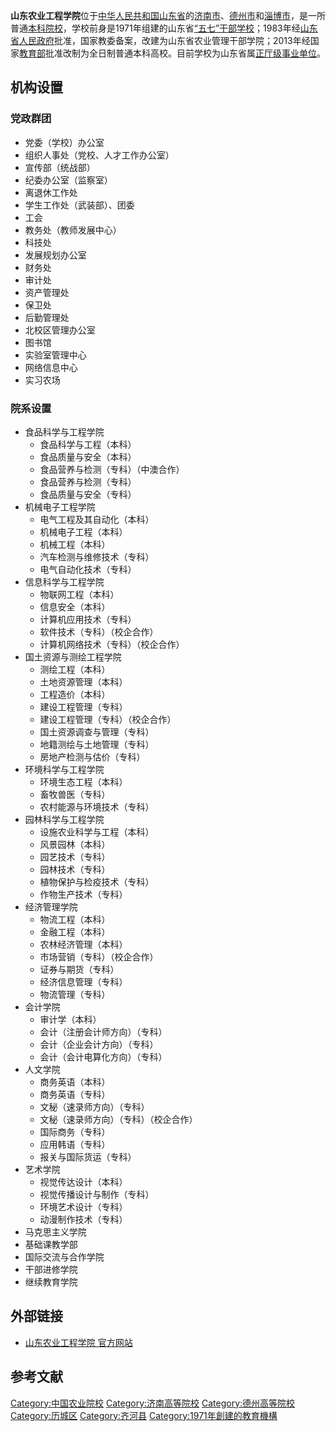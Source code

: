 {{unreferenced|time=2015-09-18T05:55:38+00:00}}
{{Infobox University
| Name               = 山东农业工程学院
| EnglishName        = Shandong Agriculture And Engineering University
| SealImage          =
| Established        = 1971年6月  
| Country            = {{CHN}} 
| 校训               = 厚德 自强 求是 笃行
| Type               = 公立普通本科院校 
| 院长               = [[王西奎|王西奎]]
| 党委书记           = [[李允祥|李允祥]]
| 副校长             = [[张兆明|张兆明]]、[[杨振宁_(山工院)|杨振宁]]、[[张伟_(山工院)|张伟]]
| Faculty            = 579
| Student            = 
| Campus             = 市区、市郊  
| 建筑面积           = 270000㎡
| Area               = 2671亩
| Location           = {{CHN}}[[山东省|山东省]][[济南市|济南市]][[历城区|历城区]]农干院路866号（济南校区）<br>{{CHN}}[[山东省|山东省]][[德州市|德州市]][[齐河县|齐河县]]齐晏大街699号（北校区）<br>{{CHN}}[[山东省|山东省]][[淄博市|淄博市]][[周村区|周村区]]淄博大学城（淄博校区（兴建中））
| Affiliations       = [[山东省人民政府|山东省人民政府]]
| Website            = https://www.sdaeu.edu.cn/    
| zip                = 250100（济南校区）<br>251100（北校区）
| 老校名             = 山东省“五七”干部学校<br />山东省农林干部学校<br />山东省农业管理干部学院<br />山东农业工程学院
|图像            =20210901 Shandong Agriculture and Engineering University.jpg
|图像说明        =山东农业工程学院淄博校区
}}
{{Portal|大學|Education - Grad Hat.svg}}

'''山东农业工程学院'''位于[[中华人民共和国|中华人民共和国]][[山东省|山东省]]的[[济南市|济南市]]、[[德州市|德州市]]和[[淄博市|淄博市]]，是一所普通[[本科院校|本科院校]]，学校前身是1971年组建的山东省[[五七干校|“五七”干部学校]]；1983年经[[山东省人民政府|山东省人民政府]]批准，国家教委备案，改建为山东省农业管理干部学院；2013年经国家[[中华人民共和国教育部|教育部]]批准改制为全日制普通本科高校。目前学校为山东省属[[正厅级|正厅级]][[事业单位|事业单位]]。

== 机构设置 ==

===党政群团===
*党委（学校）办公室
*组织人事处（党校、人才工作办公室）
*宣传部（统战部）
*纪委办公室（监察室）
*离退休工作处
*学生工作处（武装部）、团委
*工会
*教务处（教师发展中心）
*科技处
*发展规划办公室
*财务处
*审计处
*资产管理处
*保卫处
*后勤管理处
*北校区管理办公室
*图书馆
*实验室管理中心
*网络信息中心
*实习农场

===院系设置===	

*食品科学与工程学院
**食品科学与工程（本科）
**食品质量与安全（本科）
**食品营养与检测（专科）（中澳合作）
**食品营养与检测（专科）
**食品质量与安全（专科）
*机械电子工程学院
**电气工程及其自动化（本科）
**机械电子工程（本科）
**机械工程（本科）
**汽车检测与维修技术（专科）
**电气自动化技术（专科）
*信息科学与工程学院
**物联网工程（本科）
**信息安全（本科）
**计算机应用技术（专科）
**软件技术（专科）（校企合作）
**计算机网络技术（专科）（校企合作）
*国土资源与测绘工程学院
**测绘工程（本科）
**土地资源管理（本科）
**工程造价（本科）
**建设工程管理（专科）
**建设工程管理（专科）（校企合作）
**国土资源调查与管理（专科）
**地籍测绘与土地管理（专科）
**房地产检测与估价（专科）
*环境科学与工程学院
**环境生态工程（本科）
**畜牧兽医（专科）
**农村能源与环境技术（专科）
*园林科学与工程学院
**设施农业科学与工程（本科）
**风景园林（本科）
**园艺技术（专科）
**园林技术（专科）
**植物保护与检疫技术（专科）
**作物生产技术（专科）
*经济管理学院
**物流工程（本科）
**金融工程（本科）
**农林经济管理（本科）
**市场营销（专科）（校企合作）
**证券与期货（专科）
**经济信息管理（专科）
**物流管理（专科）
*会计学院
**审计学（本科）
**会计（注册会计师方向）（专科）
**会计（企业会计方向）（专科）
**会计（会计电算化方向）（专科）
*人文学院
**商务英语（本科）
**商务英语（专科）
**文秘（速录师方向）（专科）
**文秘（速录师方向）（专科）（校企合作）
**国际商务（专科）
**应用韩语（专科）
**报关与国际货运（专科）
*艺术学院
**视觉传达设计（本科）
**视觉传播设计与制作（专科）
**环境艺术设计（专科）
**动漫制作技术（专科）
*马克思主义学院
*基础课教学部
*国际交流与合作学院
*干部进修学院
*继续教育学院

==外部链接==
* [https://www.sdaeu.edu.cn/ 山东农业工程学院 官方网站] {{Wayback|url=https://www.sdaeu.edu.cn/ |date=20210709221419 }}
==参考文献==
{{reflist}}

{{山东高等院校|nocat}}
{{济南高等院校|nocat}}

[[Category:中国农业院校|Category:中国农业院校]]
[[Category:济南高等院校|Category:济南高等院校]]
[[Category:德州高等院校|Category:德州高等院校]]
[[Category:历城区|Category:历城区]]
[[Category:齐河县|Category:齐河县]]
[[Category:1971年創建的教育機構|Category:1971年創建的教育機構]]